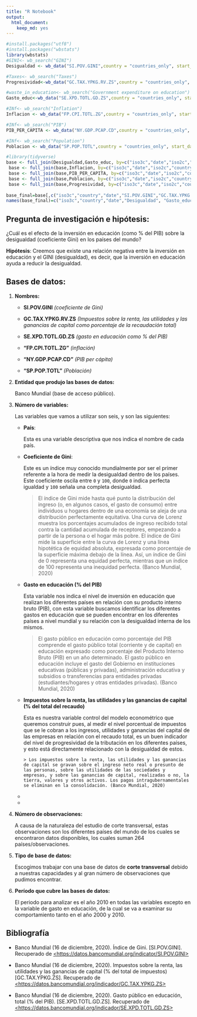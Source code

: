 ```yaml
---
title: "R Notebook"
output:
  html_document: 
    keep_md: yes
---
```


```r
#install.packages("utf8")
#install.packages("wbstats")
library(wbstats)
#GINI<- wb_search("GINI")
Desigualdad <- wb_data("SI.POV.GINI",country = "countries_only", start_date = 1960, end_date = 2019)

#Taxes<- wb_search("Taxes")
Progresividad<-wb_data("GC.TAX.YPKG.RV.ZS",country = "countries_only", start_date = 1960, end_date = 2019)

#waste_in_education<- wb_search("Government expenditure on education")
Gasto_educ<-wb_data("SE.XPD.TOTL.GD.ZS",country = "countries_only", start_date = 1960, end_date = 2019)

#INf<- wb_search("Inflation")
Inflacion <- wb_data("FP.CPI.TOTL.ZG",country = "countries_only", start_date = 1960, end_date = 2019)

#INf<- wb_search("PIB")
PIB_PER_CAPITA <- wb_data("NY.GDP.PCAP.CD",country = "countries_only", start_date = 1960, end_date = 2019)

#INf<- wb_search("Population")
Poblacion <- wb_data("SP.POP.TOTL",country = "countries_only", start_date = 1960, end_date = 2019)

```

```r
#library(tidyverse)
base <- full_join(Desigualdad,Gasto_educ, by=c("iso3c","date","iso2c","country"))
 base <- full_join(base,Inflacion, by=c("iso3c","date","iso2c","country"))
 base <- full_join(base,PIB_PER_CAPITA, by=c("iso3c","date","iso2c","country"))
 base <- full_join(base,Poblacion, by=c("iso3c","date","iso2c","country"))
 base <- full_join(base,Progresividad, by=c("iso3c","date","iso2c","country"))
 
base_final=base[,c("iso3c","country","date","SI.POV.GINI","GC.TAX.YPKG.RV.ZS","SE.XPD.TOTL.GD.ZS","FP.CPI.TOTL.ZG","NY.GDP.PCAP.CD","SP.POP.TOTL")]
names(base_final)=c("iso3c","country","date","Desigualdad", "Gasto_educ","Inflacion","PIB_PER_CAPITA","Poblacion","Progresividad")

```

## Pregunta de investigación e hipótesis:

¿Cuál es el efecto de la inversión en educación (como % del PIB) sobre la desigualdad (coeficiente Gini) en los países del mundo?

**Hipótesis**: Creemos que existe una relación negativa entre la inversión en educación y el GINI (desigualdad), es decir, que la inversión en educación ayuda a reducir la desigualdad.

## Bases de datos:

1.  **Nombres:**

    -   **SI.POV.GINI** *(coeficiente de Gini)*

    -   **GC.TAX.YPKG.RV.ZS** *(Impuestos sobre la renta, las utilidades y las ganancias de capital como porcentaje de la recaudación total)*

    -   **SE.XPD.TOTL.GD.ZS** *(gasto en educación como % del PIB)*

    -   **"FP.CPI.TOTL.ZG"** *(inflación)*

    -   **"NY.GDP.PCAP.CD"** *(PIB per cápita)*

    -   **"SP.POP.TOTL"** *(Población)*

2.  **Entidad que produjo las bases de datos:**

    Banco Mundial (base de acceso público).

3.  **Número de variables:**

    Las variables que vamos a utilizar son seis, y son las siguientes:

    -   **País**:

        Esta es una variable descriptiva que nos indica el nombre de cada país.

    -   **Coeficiente de Gini**:

        Este es un índice muy conocido mundialmente por ser el primer referente a la hora de medir la desigualdad dentro de los países. Este coeficiente oscila entre `0` y `100`, donde `0` indica perfecta igualdad y `100` señala una completa desigualdad.

        > El índice de Gini mide hasta qué punto la distribución del ingreso (o, en algunos casos, el gasto de consumo) entre individuos u hogares dentro de una economía se aleja de una distribución perfectamente equitativa. Una curva de Lorenz muestra los porcentajes acumulados de ingreso recibido total contra la cantidad acumulada de receptores, empezando a partir de la persona o el hogar más pobre. El índice de Gini mide la superficie entre la curva de Lorenz y una línea hipotética de equidad absoluta, expresada como porcentaje de la superficie máxima debajo de la línea. Así, un índice de Gini de 0 representa una equidad perfecta, mientras que un índice de 100 representa una inequidad perfecta. (Banco Mundial, 2020)

    -   **Gasto en educación (% del PIB)**

        Esta variable nos indica el nivel de inversión en educación que realizan los diferentes países en relación con su producto interno bruto (PIB), con esta variable buscamos identificar los diferentes gastos en educación que se pueden encontrar en los diferentes países a nivel mundial y su relación con la desigualdad interna de los mismos.

        > El gasto público en educación como porcentaje del PIB comprende el gasto público total (corriente y de capital) en educación expresado como porcentaje del Producto Interno Bruto (PIB) en un año determinado. El gasto público en educación incluye el gasto del Gobierno en instituciones educativas (públicas y privadas), administración educativa y subsidios o transferencias para entidades privadas (estudiantes/hogares y otras entidades privadas). (Banco Mundial, 2020)

    -   **Impuestos sobre la renta, las utilidades y las ganancias de capital (% del total del recaudo)**

        Esta es nuestra variable control del modelo econométrico que queremos construir pues, al medir el nivel porcentual de impuestos que se le cobran a los ingresos, utilidades y ganancias del capital de las empresas en relación con el recaudo total, es un buen indicador del nivel de progresividad de la tributación en los diferentes países, y esto está directamente relacionado con la desigualdad de estos.

            > Los impuestos sobre la renta, las utilidades y las ganancias de capital se gravan sobre el ingreso neto real o presunto de las personas, sobre las utilidades de las sociedades y empresas, y sobre las ganancias de capital, realizadas o no, la tierra, valores y otros activos. Los pagos intragubernamentales se eliminan en la consolidación. (Banco Mundial, 2020)

    -   

    -   

4.  **Número de observaciones:**

    A causa de la naturaleza del estudio de corte transversal, estas observaciones son los diferentes países del mundo de los cuales se encontraron datos disponibles, los cuales suman 264 países/observaciones.

5.  **Tipo de base de datos:**

    Escogimos trabajar con una base de datos de **corte transversal** debido a nuestras capacidades y al gran número de observaciones que pudimos encontrar.

6.  **Período que cubre las bases de datos:**

    El periodo para analizar es el año 2010 en todas las variables excepto en la variable de gasto en educación, de la cual se va a examinar su comportamiento tanto en el año 2000 y 2010.


## Bibliografía

-   Banco Mundial (16 de diciembre, 2020). Índice de Gini. [SI.POV.GINI]. Recuperado de [\<https://datos.bancomundial.org/indicator/SI.POV.GINI\>](https://datos.bancomundial.org/indicator/SI.POV.GINI){.uri}

-   Banco Mundial (16 de diciembre, 2020). Impuestos sobre la renta, las utilidades y las ganancias de capital (% del total de impuestos) [GC.TAX.YPKG.ZS]. Recuperado de [\<https://datos.bancomundial.org/indicador/GC.TAX.YPKG.ZS\>](https://datos.bancomundial.org/indicador/GC.TAX.YPKG.ZS){.uri}

-   Banco Mundial (16 de diciembre, 2020). Gasto público en educación, total (% del PIB). [SE.XPD.TOTL.GD.ZS]. Recuperado de [\<https://datos.bancomundial.org/indicador/SE.XPD.TOTL.GD.ZS\>](https://datos.bancomundial.org/indicador/SE.XPD.TOTL.GD.ZS){.uri}
